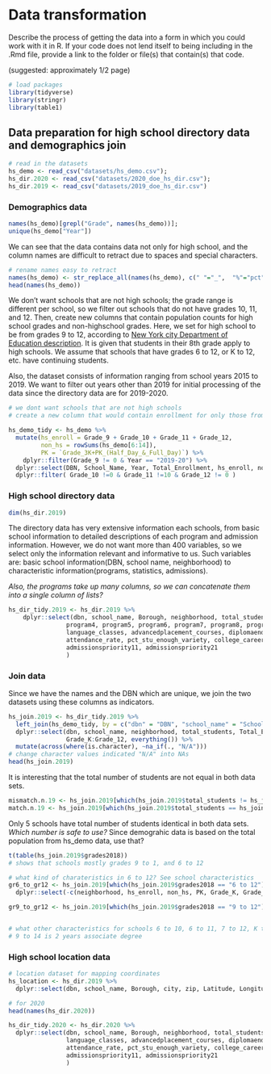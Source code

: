 # Data transformation

Describe the process of getting the data into a form in which you could work with it in R. If your code does not lend itself to being including in the .Rmd  file, provide a link to the folder or file(s) that contain(s) that code.

(suggested: approximately 1/2 page)


```r
# load packages
library(tidyverse)
library(stringr)
library(table1)
```

## Data preparation for high school directory data and demographics join
```r
# read in the datasets
hs_demo <- read_csv("datasets/hs_demo.csv");
hs_dir.2020 <- read_csv("datasets/2020_doe_hs_dir.csv");
hs_dir.2019 <- read_csv("datasets/2019_doe_hs_dir.csv")
```

### Demographics data
```r
names(hs_demo)[grepl("Grade", names(hs_demo))];
unique(hs_demo["Year"])
```

We can see that the data contains data not only for high school, and the column names are difficult to retract due to spaces and special characters.
```r
# rename names easy to retract
names(hs_demo) <- str_replace_all(names(hs_demo), c(" "="_",  "%"="pct", "#"="n"))
head(names(hs_demo))
```

We don't want schools that are not high schools; the grade range is different per school, so we filter out schools that do not have grades 10, 11, and 12. Then, create new columns that contain population counts for high school grades and non-highschool grades.
Here, we set for high school to be from grades 9 to 12, according to [New York city Department of Education description](https://www.schools.nyc.gov/enrollment/enroll-grade-by-grade/high-school). It is given that students in their 8th grade apply to high schools. We assume that schools that have grades 6 to 12, or K to 12, etc. have continuing students.

Also, the dataset consists of information ranging from school years 2015 to 2019. We want to filter out years other than 2019 for initial processing of the data since the directory data are for 2019-2020.
```r
# we dont want schools that are not high schools
# create a new column that would contain enrollment for only those from Grade 9(hs) and other

hs_demo_tidy <- hs_demo %>% 
  mutate(hs_enroll = Grade_9 + Grade_10 + Grade_11 + Grade_12,
         non_hs = rowSums(hs_demo[6:14]),
         PK = `Grade_3K+PK_(Half_Day_&_Full_Day)`) %>%
    dplyr::filter(Grade_9 != 0 & Year == "2019-20") %>% 
  dplyr::select(DBN, School_Name, Year, Total_Enrollment, hs_enroll, non_hs, everything(), -`Grade_3K+PK_(Half_Day_&_Full_Day)`) %>%
  dplyr::filter( Grade_10 !=0 & Grade_11 !=10 & Grade_12 != 0 )

```

### High school directory data
```r
dim(hs_dir.2019)
```

The directory data has very extensive information each schools, from basic school information to detailed descriptions of each program and admission information.
However, we do not want more than 400 variables, so we select only the information relevant and informative to us.
Such variables are: basic school information(DBN, school name, neighborhood) to characteristic information(programs, statistics, admissions).

*Also, the programs take up many columns, so we can concatenate them into a single column of lists?*

```r
hs_dir_tidy.2019 <- hs_dir.2019 %>% 
    dplyr::select(dbn, school_name, Borough, neighborhood, total_students, grades2018, finalgrades, program1, program2,program3,
                program4, program5, program6, program7, program8, program9, program10,
                language_classes, advancedplacement_courses, diplomaendorsements,graduation_rate,
                attendance_rate, pct_stu_enough_variety, college_career_rate, specialized, 
                admissionspriority11, admissionspriority21
                )
```

### Join data
Since we have the names and the DBN which are unique, we join the two datasets using these columns as indicators.

```r
hs_join.2019 <- hs_dir_tidy.2019 %>% 
  left_join(hs_demo_tidy, by = c("dbn" = "DBN", "school_name" = "School_Name"))%>% 
  dplyr::select(dbn, school_name, neighborhood, total_students, Total_Enrollment, hs_enroll, non_hs, grades2018, PK,
                Grade_K:Grade_12, everything()) %>% 
  mutate(across(where(is.character), ~na_if(., "N/A")))
# change character values indicated "N/A" into NAs
head(hs_join.2019)
```

It is interesting that the total number of students are not equal in both data sets.
```r
mismatch.n.19 <- hs_join.2019[which(hs_join.2019$total_students != hs_join.2019$Total_Enrollment), ]; dim(mismatch.n.19)
match.n.19 <- hs_join.2019[which(hs_join.2019$total_students == hs_join.2019$Total_Enrollment), ]; dim(match.n.19)
```
Only 5 schools have total number of students identical in both data sets.
*Which number is safe to use?*
Since demograhic data is based on the total population from hs_demo data, use that?


```r
t(table(hs_join.2019$grades2018))
# shows that schools mostly grades 9 to 1, and 6 to 12

# what kind of charateristics in 6 to 12? See school characteristics
gr6_to_gr12 <- hs_join.2019[which(hs_join.2019$grades2018 == "6 to 12"), ] %>% 
  dplyr::select(-c(neighborhood, hs_enroll, non_hs, PK, Grade_K, Grade_1, Grade_2, Grade_3, Grade_4, Grade_5))

gr9_to_gr12 <- hs_join.2019[which(hs_join.2019$grades2018 == "9 to 12"), ]


# what other characteristics for schools 6 to 10, 6 to 11, 7 to 12, K to 12 ?
# 9 to 14 is 2 years associate degree
```




### High school location data
```r
# location dataset for mapping coordinates
hs_location <- hs_dir.2019 %>% 
  dplyr::select(dbn, school_name, Borough, city, zip, Latitude, Longitude, `Census Tract`, nta)
```

```r
# for 2020
head(names(hs_dir.2020))

hs_dir_tidy.2020 <- hs_dir.2020 %>% 
  dplyr::select(dbn, school_name, Borough, neighborhood, total_students, grades2019, 
                language_classes, advancedplacement_courses, diplomaendorsements,graduation_rate,
                attendance_rate, pct_stu_enough_variety, college_career_rate, specialized, 
                admissionspriority11, admissionspriority21
                )
```